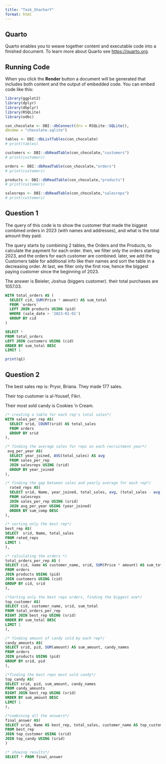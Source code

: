 ---
title: "Task_ShacharY"
format: html
---

## Quarto

Quarto enables you to weave together content and executable code into a finished document. To learn more about Quarto see <https://quarto.org>.

## Running Code

When you click the **Render** button a document will be generated that includes both content and the output of embedded code. You can embed code like this:

```{r}


library(ggplot2)
library(dplyr)
library(dbplyr)
library(RSQLite)
library(odbc)
```

```{r}
con_chocolate <- DBI::dbConnect(drv = RSQLite::SQLite(),
dbname = "chocolate.sqlite")

tables <- DBI::dbListTables(con_chocolate)
# print(tables)

customers <- DBI::dbReadTable(con_chocolate,"customers")
# print(customers)

orders <- DBI::dbReadTable(con_chocolate,"orders")
# print(customers)

products <- DBI::dbReadTable(con_chocolate,"products")
# print(customers)

salesreps <- DBI::dbReadTable(con_chocolate,"salesreps")
# print(customers)
```

## Question 1

The query of this code is to show the customer that made the biggest combined orders in 2023 (with names and addresses), and what is the total amount they paid.

The query starts by combining 2 tables, the Orders and the Products, to calculate the payment for each order. then, we filter only the orders starting 2023, and the orders for each customer are combined. later, we add the Customers table for additional info like their names and sort the table in a decreasing order. At last, we filter only the first row, hence the biggest paying customer since the beginning of 2023.

The answer is Beieler, Joshua (biggers customer). their total purchases are 1057.03. 

```{sql, connection= con_chocolate, output.var = "q1"}

WITH total_orders AS (
  SELECT cid, SUM(Price * amount) AS sum_total
  FROM `orders`
  LEFT JOIN products USING (pid)
  WHERE (sale_date > '2023-01-01')
  GROUP BY cid
)

SELECT *
FROM total_orders
LEFT JOIN customers USING (cid)
ORDER BY sum_total DESC
LIMIT 1
```

```{r}
print(q1)
```

## Question 2

The best sales rep is: Pryor, Briana. They made 177 sales.

Their top customer is al-Yousef, Fikri.

Their most sold candy is Cookies 'n Cream.


```{sql, connection= con_chocolate, output.var = "q2"}

/* creating a table for each rep's total sales*/
WITH sales_per_rep AS( 
  SELECT srid, COUNT(srid) AS total_sales
  FROM orders
  GROUP BY srid
),

/* finding the average sales for reps on each recruitment year*/
 avg_per_year AS(
  SELECT year_joined, AVG(total_sales) AS avg
  FROM sales_per_rep
  JOIN salesreps USING (srid)
  GROUP BY year_joined
), 

/* finding the gap between sales and yearly average for each rep*/
  rated_reps AS(
  SELECT srid, Name, year_joined, total_sales, avg, (total_sales - avg) AS sum_comp
  FROM salesreps
  JOIN sales_per_rep USING (srid)
  JOIN avg_per_year USING (year_joined)
  ORDER BY sum_comp DESC
),

/* sorting only the best rep*/
best_rep AS(
SELECT  srid, Name, total_sales
FROM rated_reps
LIMIT 1
),

/* calculating the orders */ 
total_orders_per_rep AS (
SELECT cid, name AS customer_name, srid, SUM(Price * amount) AS sum_total
FROM orders
JOIN products USING (pid)
JOIN customers USING (cid)
GROUP BY cid, srid
),

/*Sorting only the best reps orders, finding the biggest one*/
top_customer AS(
SELECT cid, customer_name, srid, sum_total
FROM total_orders_per_rep
RIGHT JOIN best_rep USING (srid)
ORDER BY sum_total DESC
LIMIT 1
),

/* finding amount of candy sold by each rep*/
candy_amounts AS(
SELECT srid, pid, SUM(amount) AS sum_amount, candy_names
FROM orders
JOIN products USING (pid)
GROUP BY srid, pid
),

/*finding the best reps most sold candy*/
top_candy AS(
SELECT srid, pid, sum_amount, candy_names
FROM candy_amounts
RIGHT JOIN best_rep USING (srid)
ORDER BY sum_amount DESC
LIMIT 1
),

/*combining all the answers*/
final_answer AS(
SELECT srid, Name AS best_rep, total_sales, customer_name AS top_customer, candy_names AS top_candy
FROM best_rep
JOIN top_customer USING (srid)
JOIN top_candy USING (srid)
)

/* showing results*/ 
SELECT * FROM final_answer

```


